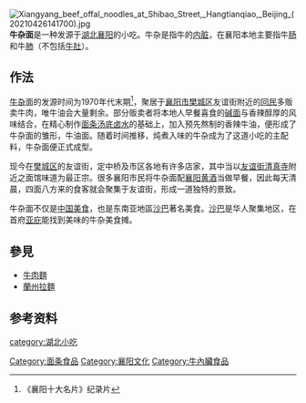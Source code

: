 {{多個問題|
{{original research|time=2016-02-13T09:11:02+00:00}}
{{refimprove|time=2016-02-13T09:11:02+00:00}}
{{onesource|time=2015-07-17T07:46:06+00:00}}
}}
[[File:Xiangyang_beef_offal_noodles_at_Shibao_Street,_Hangtianqiao,_Beijing_(20210426141700).jpg|thumb]]
'''牛杂面'''是一种发源于[[湖北|湖北]][[襄阳市|襄阳]]的小吃。牛杂是指牛的[[内脏|内脏]]，在襄阳本地主要指牛[[肠|肠]]和牛[[肺|肺]]（不包括[[牛肚|牛肚]]）。

== 作法 ==
[[牛杂|牛杂]]面的发源时间为1970年代末期<ref>《襄阳十大名片》纪录片</ref>，聚居于[[襄阳市|襄阳市]][[樊城区|樊城区]]友谊街附近的[[回民|回民]]多贩卖牛肉，唯牛油会大量剩余。部分贩卖者将本地人早餐喜食的[[碱面|碱面]]与香辣醇厚的风味结合，在精心制作[[面条|面条]][[汤底|汤底]][[卤水|卤水]]的基础上，加入预先熬制的香辣牛油，便形成了牛杂面的雏形，牛油面。随着时间推移，炖煮入味的牛杂成为了这道小吃的主配料，牛杂面便正式成型。

现今在[[樊城区|樊城区]]的友谊街，定中桥及市区各地有许多店家，其中当以[[友谊街清真寺|友谊街清真寺]]附近之面馆味道为最正宗。很多襄阳市民将牛杂面配[[襄阳黄酒|襄阳黄酒]]当做早餐，因此每天清晨，四面八方来的食客就会聚集于友谊街，形成一道独特的景致。

牛杂面不仅是[[中国美食|中国美食]]，也是东南亚地區[[沙巴|沙巴]]著名美食。[[沙巴|沙巴]]是华人聚集地区，在首府[[亚庇|亚庇]]能找到美味的牛杂美食摊。

==參見==
*[[牛肉麵|牛肉麵]]
*[[蘭州拉麵|蘭州拉麵]]

==参考资料==
<div class="references-small">
<references />
</div>

[[category:湖北小吃|category:湖北小吃]]
[[Category:面条食品|Category:面条食品]]
[[Category:襄阳文化|Category:襄阳文化]]
[[Category:牛內臟食品|Category:牛內臟食品]]